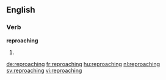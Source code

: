 ==English==

===Verb===
'''reproaching'''

# {{present participle of|reproach}}

[[de:reproaching]]
[[fr:reproaching]]
[[hu:reproaching]]
[[nl:reproaching]]
[[sv:reproaching]]
[[vi:reproaching]]